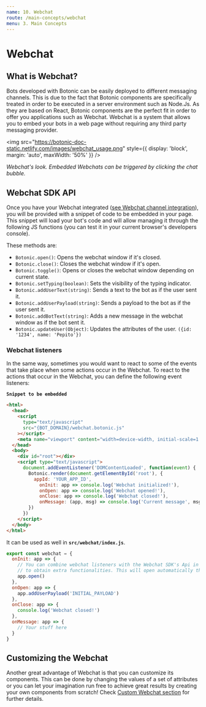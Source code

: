 ```yaml
---
name: 10. Webchat
route: /main-concepts/webchat
menu: 3. Main Concepts
---
```


# **Webchat**

## What is Webchat?

Bots developed with Botonic can be easily deployed to different messaging channels. 
This is due to the fact that Botonic components are specifically treated in order to be executed in a server environment such as Node.Js. 
As they are based on React, Botonic components are the perfect fit in order to offer you applications such as Webchat. Webchat is a system that allows you to embed your bots in a web page without requiring any third party messaging provider.

<img
	src="https://botonic-doc-static.netlify.com/images/webchat_usage.png"
	style={{ display: 'block', margin: 'auto', maxWidth: '50%' }}
/>

_Webchat's look. Embedded Webchats can be triggered by clicking the chat bubble._



## Webchat SDK API

Once you have your Webchat integrated ([see Webchat channel integration](/main-concepts/channels)), you will be provided with a snippet of code to be embedded in your page.
This snippet will load your bot's code and will allow managing it through the following JS functions (you can test it in your current browser's developers console).

These methods are:
* `Botonic.open()`: Opens the webchat window if it's closed.
* `Botonic.close()`: Closes the webchat window if it's open.
* `Botonic.toggle()`: Opens or closes the webchat window depending on current state.
* `Botonic.setTyping(boolean)`: Sets the visibility of the typing indicator.
* `Botonic.addUserText(string)`: Sends a text to the bot as if the user sent it.
* `Botonic.addUserPayload(string)`: Sends a payload to the bot as if the user sent it.
* `Botonic.addBotText(string)`: Adds a new message in the webchat window as if the bot sent it.
* `Botonic.updateUser(Object)`: Updates the attributes of the user. `({id: '1234', name: 'Pepito'})`

### Webchat listeners
In the same way, sometimes you would want to react to some of the events that take place when some actions occur in the Webchat. To react to the actions that occur in the Webchat, you can define the following event listeners:

**`Snippet to be embedded`**
```html
<html>
  <head>
    <script
      type="text/javascript"
      src="{BOT_DOMAIN}/webchat.botonic.js"
    ></script>
    <meta name="viewport" content="width=device-width, initial-scale=1.0" />
  </head>
  <body>
    <div id="root"></div>
    <script type="text/javascript">
      document.addEventListener('DOMContentLoaded', function(event) {
        Botonic.render(document.getElementById('root'), {
          appId: 'YOUR_APP_ID',
          	onInit: app => console.log('Webchat initialized!'),
          	onOpen: app => console.log('Webchat opened!'),
          	onClose: app => console.log('Webchat closed!'),
          	onMessage: (app, msg) => console.log('Current message', msg)
        })
      })
    </script>
  </body>
</html>
```
It can be used as well in **`src/webchat/index.js`**.
```javascript
export const webchat = {
  onInit: app => {
    // You can combine webchat listeners with the Webchat SDK's Api in order
    // to obtain extra functionalities. This will open automatically the webchat once the site is loaded.
    app.open()
  },
  onOpen: app => {
    app.addUserPayload('INITIAL_PAYLOAD')
  },
  onClose: app => {
    console.log('Webchat closed!')
  },
  onMessage: app => {
    // Your stuff here
  }
}
```

## Customizing the Webchat
Another great advantage of Webchat is that you can customize its components. This can be done by changing the values of a set of attributes 
or you can let your imagination run free to achieve great results by creating your own components from scratch! Check [Custom Webchat section](/tutorials-and-examples/custom-webchat) for further details.
